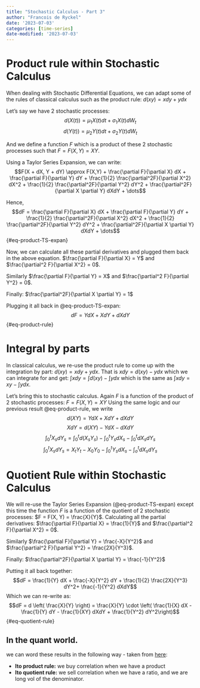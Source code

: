 ```yaml
---
title: "Stochastic Calculus - Part 3"
author: "Francois de Ryckel"
date: '2023-07-03'
categories: [time-series]
date-modified: '2023-07-03'
---
```



# Product rule within Stochastic Calculus 

When dealing with Stochastic Differential Equations, we can adapt some of the rules of classical calculus such as the product rule: $d(xy) = xdy + ydx$

Let's say we have 2 stochastic processes: 
$$d(X(t)) = \mu_1 X(t) dt + \sigma_1 X(t)  dW_t$$
$$d(Y(t)) = \mu_2 Y(t) dt + \sigma_2 Y(t) dW_t$$

And we define a function $F$ which is a product of these 2 stochastic processes such that $F = F(X,Y) = XY$.  

Using a Taylor Series Expansion, we can write: 
$$F(X + dX, Y + dY) \approx F(X,Y) + \frac{\partial F}{\partial X} dX + \frac{\partial F}{\partial Y} dY + \frac{1}{2} \frac{\partial^2F}{\partial X^2} dX^2 + \frac{1}{2} \frac{\partial^2F}{\partial Y^2} dY^2 + \frac{\partial^2F}{\partial X \partial Y} dXdY + \dots$$ 

Hence, 
$$dF = \frac{\partial F}{\partial X} dX + \frac{\partial F}{\partial Y} dY + \frac{1}{2} \frac{\partial^2F}{\partial X^2} dX^2 + \frac{1}{2} \frac{\partial^2F}{\partial Y^2} dY^2 + \frac{\partial^2F}{\partial X \partial Y} dXdY + \dots$$ {#eq-product-TS-expan}

Now, we can calculate all these partial derivatives and plugged them back in the above equation. 
$\frac{\partial F}{\partial X} = Y$ and $\frac{\partial^2 F}{\partial X^2} = 0$. 

Similarly $\frac{\partial F}{\partial Y} = X$ and $\frac{\partial^2 F}{\partial Y^2} = 0$.

Finally: $\frac{\partial^2F}{\partial X \partial Y} = 1$

Plugging it all back in @eq-product-TS-expan: 
$$dF = Y dX + X dY + dXdY$$ {#eq-product-rule}

# Integral by parts 

In classical calculus, we re-use the product rule to come up with the integration by part: $d(xy) = xdy + ydx$. 
That is $xdy = d(xy) - ydx$ which we can integrate for and get: $\int xdy = \int d(xy) - \int y dx$ which is the same as $\int x dy = xy - \int y dx$.  

Let's bring this to stochastic calculus. Again $F$ is a function of the product of 2 stochastic processes: $F = F(X,Y) = XY$
Using the same logic and our previous result @eq-product-rule, we write 
$$d(XY) = Y dX + X dY + dXdY$$ 
$$X dY = d(XY) - Y dX - dXdY $$
$$\int_0^t X_s dY_s = \int_0^t d(X_sY_s) - \int_0^t Y_s dX_s - \int_0^t dX_sdY_s$$
$$\int_0^t X_s dY_s = X_tY_t - X_0Y_0 - \int_0^t Y_s dX_s - \int_o^t dX_sdY_s$$

# Quotient Rule within Stochastic Calculus 

We will re-use the Taylor Series Expansion (@eq-product-TS-expan) except this time the function $F$ is a function of the quotient of 2 stochastic processes: $F = F(X, Y) = \frac{X}{Y}$.  Calculating all the partial derivatives: 
$\frac{\partial F}{\partial X} = \frac{1}{Y}$ and $\frac{\partial^2 F}{\partial X^2} = 0$. 

Similarly $\frac{\partial F}{\partial Y} = \frac{-X}{Y^2}$ and $\frac{\partial^2 F}{\partial Y^2} = \frac{2X}{Y^3}$.

Finally: $\frac{\partial^2F}{\partial X \partial Y} = \frac{-1}{Y^2}$

Putting it all back together: 
$$dF = \frac{1}{Y} dX + \frac{-X}{Y^2} dY + \frac{1}{2} \frac{2X}{Y^3} dY^2+ \frac{-1}{Y^2} dXdY$$
Which we can re-write as: 
$$dF = d \left( \frac{X}{Y} \right) = \frac{X}{Y} \cdot \left( \frac{1}{X} dX - \frac{1}{Y} dY - \frac{1}{XY} dXdY + \frac{1}{Y^2} dY^2\right)$$ {#eq-quotient-rule}

::: {.callout-tip}

## In the quant world. 

we can word these results in the following way - taken from [here](https://fermatslastspreadsheet.com/2011/12/28/itos-product-and-quotient-rules-as-described-by-a-trader/): 

* **Ito product rule:** we buy correlation when we have a product 
* **Ito quotient rule:** we sell correlation when we have a ratio, and we are long vol of the denominator.
:::



